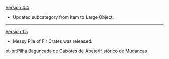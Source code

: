 {{Change History/Header}}
[[Version 4.4]]
* Updated subcategory from Item to Large Object.
----
[[Version 1.5]]
* Messy Pile of Fir Crates was released.
<noinclude>
[[pt-br:Pilha Bagunçada de Caixotes de Abeto/Histórico de Mudanças]]
</noinclude>